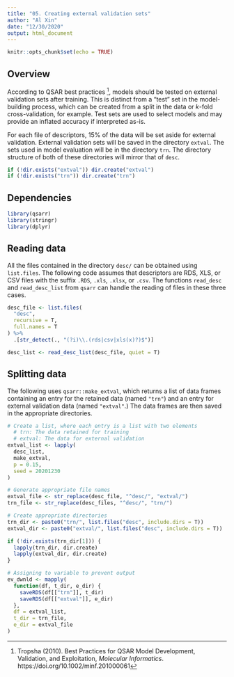 ```yaml
---
title: "05. Creating external validation sets"
author: "Al Xin"
date: "12/30/2020"
output: html_document
---
```


```r
knitr::opts_chunk$set(echo = TRUE)
```

## Overview

According to QSAR best practices [^1], models should be tested on external validation sets after training. This is distinct from a "test" set in the model-building process, which can be created from a split in the data or *k*-fold cross-validation, for example. Test sets are used to select models and may provide an inflated accuracy if interpreted as-is. 

For each file of descriptors, 15% of the data will be set aside for external validation. External validation sets will be saved in the directory `extval`. The sets used in model evaluation will be in the directory `trn`. The directory structure of both of these directories will mirror that of `desc`. 

```r
if (!dir.exists("extval")) dir.create("extval")
if (!dir.exists("trn")) dir.create("trn")
```

## Dependencies

```r
library(qsarr)
library(stringr)
library(dplyr)
```

## Reading data

All the files contained in the directory `desc/` can be obtained using `list.files`. The following code assumes that descriptors are RDS, XLS, or CSV files with the suffix `.RDS`, `.xls`, `.xlsx`, or `.csv`. The functions `read_desc` and `read_desc_list` from `qsarr` can handle the reading of files in these three cases. 

```r
desc_file <- list.files(
  "desc", 
  recursive = T, 
  full.names = T
) %>%
  .[str_detect(., "(?i)\\.(rds|csv|xls(x)?)$")]

desc_list <- read_desc_list(desc_file, quiet = T)
```

## Splitting data

The following uses `qsarr::make_extval`, which returns a list of data frames containing an entry for the retained data (named `"trn"`) and an entry for external validation data (named `"extval"`.) The data frames are then saved in the appropriate directories. 

```r
# Create a list, where each entry is a list with two elements
  # trn: The data retained for training
  # extval: The data for external validation
extval_list <- lapply(
  desc_list, 
  make_extval, 
  p = 0.15, 
  seed = 20201230
)

# Generate appropriate file names
extval_file <- str_replace(desc_file, "^desc/", "extval/")
trn_file <- str_replace(desc_files, "^desc/", "trn/")

# Create appropriate directories
trn_dir <- paste0("trn/", list.files("desc", include.dirs = T))
extval_dir <- paste0("extval/", list.files("desc", include.dirs = T))

if (!dir.exists(trn_dir[1])) {
  lapply(trn_dir, dir.create)
  lapply(extval_dir, dir.create)
}

# Assigning to variable to prevent output
ev_dwnld <- mapply(
  function(df, t_dir, e_dir) {
    saveRDS(df[["trn"]], t_dir)
    saveRDS(df[["extval"]], e_dir)
  }, 
  df = extval_list, 
  t_dir = trn_file, 
  e_dir = extval_file
)
```

[^1]: Tropsha (2010). Best Practices for QSAR Model Development, Validation, and Exploitation, *Molecular Informatics*. https://doi.org/10.1002/minf.201000061

